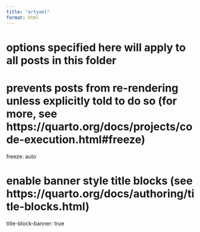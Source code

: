 ```yaml
---
title: "artyaml"
format: html
---
```


# options specified here will apply to all posts in this folder

# prevents posts from re-rendering unless explicitly told to do so (for more, see https://quarto.org/docs/projects/code-execution.html#freeze)
freeze: auto

# enable banner style title blocks (see https://quarto.org/docs/authoring/title-blocks.html)
title-block-banner: true